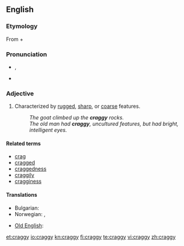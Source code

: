 {{was wotd|2008|July|24}}
==English==

===Etymology===
From {{term|crag|lang=en}} + {{term|-y|lang=en}}

===Pronunciation===
* {{a|UK|US}} {{IPA|/kɹæɡi/}}, {{SAMPA|/kr{gi/}}
* {{audio|en-us-craggy.ogg|Audio (US)}}

===Adjective===
{{en-adj|cragg|ier}}

# Characterized by [[rugged]], [[sharp]], or [[coarse]] features.
#: ''The goat climbed up the '''craggy''' rocks.''
#: ''The old man had '''craggy''', uncultured features, but had bright, intelligent eyes.''

====Related terms====
* [[crag]]
* [[cragged]]
* [[craggedness]]
* [[craggily]]
* [[cragginess]]

====Translations====
{{trans-top|characterized by rugged etc. features}}
* Bulgarian: {{t|bg|скалист}}
* Norwegian: {{t-|no|forrevet}}, {{t-|no|klippefull}}
{{trans-mid}}
* [[Old English]]: {{t|ang|scylfig|xs=Old English}}
{{trans-bottom}}

[[et:craggy]]
[[io:craggy]]
[[kn:craggy]]
[[fi:craggy]]
[[te:craggy]]
[[vi:craggy]]
[[zh:craggy]]